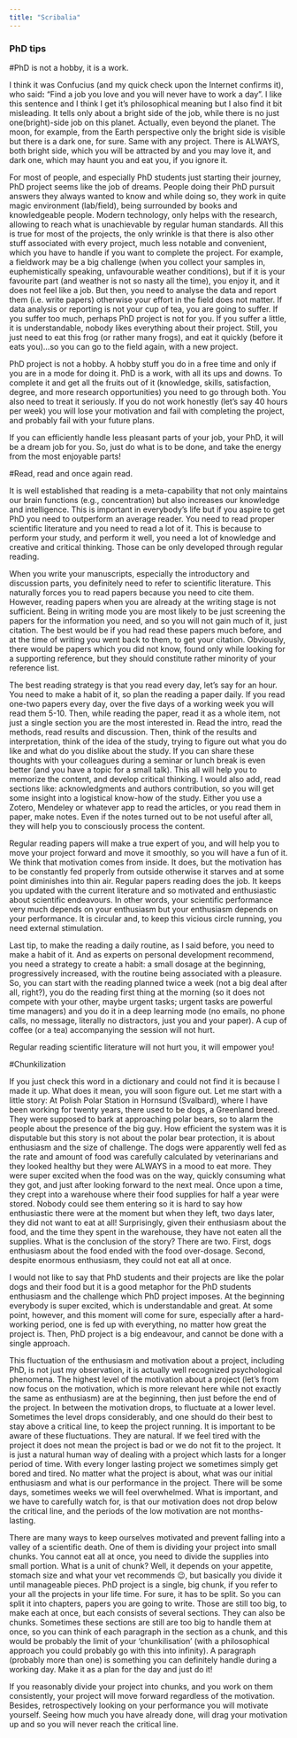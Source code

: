 ```yaml
---
title: "Scribalia"
---
```


### PhD tips

#PhD is not a hobby, it is a work.

I think it was Confucius (and my quick check upon the Internet confirms it), who said**:** “Find a job you love and you will never have to work a day”. I like this sentence and I think I get it’s philosophical meaning but I also find it bit misleading. It tells only about a bright side of the job, while there is no just one(bright)-side job on this planet. Actually, even beyond the planet. The moon, for example, from the Earth perspective only the bright side is visible but there is a dark one, for sure. Same with any project. There is ALWAYS, both bright side, which you will be attracted by and you may love it, and dark one, which may haunt you and eat you, if you ignore it.

For most of people, and especially PhD students just starting their journey, PhD project seems like the job of dreams. People doing their PhD pursuit answers they always wanted to know and while doing so, they work in quite magic environment (lab/field), being surrounded by books and knowledgeable people. Modern technology, only helps with the research, allowing to reach what is unachievable by regular human standards. All this is true for most of the projects, the only wrinkle is that there is also other stuff associated with every project, much less notable and convenient, which you have to handle if you want to complete the project. For example, a fieldwork may be a big challenge (when you collect your samples in, euphemistically speaking, unfavourable weather conditions), but if it is your favourite part (and weather is not so nasty all the time), you enjoy it, and it does not feel like a job. But then, you need to analyse the data and report them (i.e. write papers) otherwise your effort in the field does not matter. If data analysis or reporting is not your cup of tea, you are going to suffer. If you suffer too much, perhaps PhD project is not for you. If you suffer a little, it is understandable, nobody likes everything about their project. Still, you just need to eat this frog (or rather many frogs), and eat it quickly (before it eats you)…so you can go to the field again, with a new project.

PhD project is not a hobby. A hobby stuff you do in a free time and only if you are in a mode for doing it. PhD is a work, with all its ups and downs. To complete it and get all the fruits out of it (knowledge, skills, satisfaction, degree, and more research opportunities) you need to go through both. You also need to treat it seriously. If you do not work honestly (let’s say 40 hours per week) you will lose your motivation and fail with completing the project, and probably fail with your future plans.

If you can efficiently handle less pleasant parts of your job, your PhD, it will be a dream job for you. So, just do what is to be done, and take the energy from the most enjoyable parts!

#Read, read and once again read.

It is well established that reading is a meta-capability that not only maintains our brain functions (e.g., concentration) but also increases our knowledge and intelligence. This is important in everybody’s life but if you aspire to get PhD you need to outperform an average reader. You need to read proper scientific literature and you need to read a lot of it. This is because to perform your study, and perform it well, you need a lot of knowledge and creative and critical thinking. Those can be only developed through regular reading.

When you write your manuscripts, especially the introductory and discussion parts, you definitely need to refer to scientific literature. This naturally forces you to read papers because you need to cite them. However, reading papers when you are already at the writing stage is not sufficient. Being in writing mode you are most likely to be just screening the papers for the information you need, and so you will not gain much of it, just citation. The best would be if you had read these papers much before, and at the time of writing you went back to them, to get your citation. Obviously, there would be papers which you did not know, found only while looking for a supporting reference, but they should constitute rather minority of your reference list.

The best reading strategy is that you read every day, let’s say for an hour. You need to make a habit of it, so plan the reading a paper daily. If you read one-two papers every day, over the five days of a working week you will read them 5-10. Then, while reading the paper, read it as a whole item, not just a single section you are the most interested in. Read the intro, read the methods, read results and discussion. Then, think of the results and interpretation, think of the idea of the study, trying to figure out what you do like and what do you dislike about the study. If you can share these thoughts with your colleagues during a seminar or lunch break is even better (and you have a topic for a small talk). This all will help you to memorize the content, and develop critical thinking. I would also add, read sections like: acknowledgments and authors contribution, so you will get some insight into a logistical know-how of the study. Either you use a Zotero, Mendeley or whatever app to read the articles, or you read them in paper, make notes. Even if the notes turned out to be not useful after all, they will help you to consciously process the content.

Regular reading papers will make a true expert of you, and will help you to move your project forward and move it smoothly, so you will have a fun of it. We think that motivation comes from inside. It does, but the motivation has to be constantly fed properly from outside otherwise it starves and at some point diminishes into thin air. Regular papers reading does the job. It keeps you updated with the current literature and so motivated and enthusiastic about scientific endeavours. In other words, your scientific performance very much depends on your enthusiasm but your enthusiasm depends on your performance. It is circular and, to keep this vicious circle running, you need external stimulation.

Last tip, to make the reading a daily routine, as I said before, you need to make a habit of it. And as experts on personal development recommend, you need a strategy to create a habit: a small dosage at the beginning, progressively increased, with the routine being associated with a pleasure. So, you can start with the reading planned twice a week (not a big deal after all, right?), you do the reading first thing at the morning (so it does not compete with your other, maybe urgent tasks; urgent tasks are powerful time managers) and you do it in a deep learning mode (no emails, no phone calls, no message, literally no distractors, just you and your paper). A cup of coffee (or a tea) accompanying the session will not hurt.

Regular reading scientific literature will not hurt you, it will empower you!

#Chunkilization

If you just check this word in a dictionary and could not find it is because I made it up. What does it mean, you will soon figure out. Let me start with a little story: At Polish Polar Station in Hornsund (Svalbard), where I have been working for twenty years, there used to be dogs, a Greenland breed. They were supposed to bark at approaching polar bears, so to alarm the people about the presence of the big guy. How efficient the system was it is disputable but this story is not about the polar bear protection, it is about enthusiasm and the size of challenge. The dogs were apparently well fed as the rate and amount of food was carefully calculated by veterinarians and they looked healthy but they were ALWAYS in a mood to eat more. They were super excited when the food was on the way, quickly consuming what they got, and just after looking forward to the next meal. Once upon a time, they crept into a warehouse where their food supplies for half a year were stored. Nobody could see them entering so it is hard to say how enthusiastic there were at the moment but when they left, two days later, they did not want to eat at all! Surprisingly, given their enthusiasm about the food, and the time they spent in the warehouse, they have not eaten all the supplies. What is the conclusion of the story? There are two. First, dogs enthusiasm about the food ended with the food over-dosage. Second, despite enormous enthusiasm, they could not eat all at once.

I would not like to say that PhD students and their projects are like the polar dogs and their food but it is a good metaphor for the PhD students enthusiasm and the challenge which PhD project imposes. At the beginning everybody is super excited, which is understandable and great. At some point, however, and this moment will come for sure, especially after a hard-working period, one is fed up with everything, no matter how great the project is. Then, PhD project is a big endeavour, and cannot be done with a single approach.

This fluctuation of the enthusiasm and motivation about a project, including PhD, is not just my observation, it is actually well recognized psychological phenomena. The highest level of the motivation about a project (let’s from now focus on the motivation, which is more relevant here while not exactly the same as enthusiasm) are at the beginning, then just before the end of the project. In between the motivation drops, to fluctuate at a lower level. Sometimes the level drops considerably, and one should do their best to stay above a critical line, to keep the project running. It is important to be aware of these fluctuations. They are natural. If we feel tired with the project it does not mean the project is bad or we do not fit to the project. It is just a natural human way of dealing with a project which lasts for a longer period of time. With every longer lasting project we sometimes simply get bored and tired. No matter what the project is about, what was our initial enthusiasm and what is our performance in the project. There will be some days, sometimes weeks we will feel overwhelmed. What is important, and we have to carefully watch for, is that our motivation does not drop below the critical line, and the periods of the low motivation are not months-lasting.

There are many ways to keep ourselves motivated and prevent falling into a valley of a scientific death. One of them is dividing your project into small chunks. You cannot eat all at once, you need to divide the supplies into small portion. What is a unit of chunk? Well, it depends on your appetite, stomach size and what your vet recommends 😉, but basically you divide it until manageable pieces. PhD project is a single, big chunk, if you refer to your all the projects in your life time. For sure, it has to be split. So you can split it into chapters, papers you are going to write. Those are still too big, to make each at once, but each consists of several sections. They can also be chunks. Sometimes these sections are still are too big to handle them at once, so you can think of each paragraph in the section as a chunk, and this would be probably the limit of your ‘chunkilisation’ (with a philosophical approach you could probably go with this into infinity). A paragraph (probably more than one) is something you can definitely handle during a working day. Make it as a plan for the day and just do it!

If you reasonably divide your project into chunks, and you work on them consistently, your project will move forward regardless of the motivation. Besides, retrospectively looking on your performance you will motivate yourself. Seeing how much you have already done, will drag your motivation up and so you will never reach the critical line.
